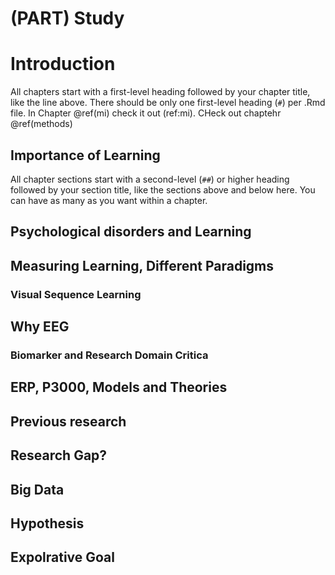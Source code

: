 # (PART) Study {-}
# Introduction {#Intro}

All chapters start with a first-level heading followed by your chapter title, like the line above. There should be only one first-level heading (`#`) per .Rmd file.
In Chapter \@ref(mi) check it out (ref:mi).
CHeck out chaptehr \@ref(methods)

## Importance of Learning

All chapter sections start with a second-level (`##`) or higher heading followed by your section title, like the sections above and below here. You can have as many as you want within a chapter.

## Psychological disorders and Learning

## Measuring Learning, Different Paradigms 

### Visual Sequence Learning 

## Why EEG 

### Biomarker and Research Domain Critica 

## ERP, P3000, Models and Theories

## Previous research
## Research Gap? 
## Big Data 
## Hypothesis 
## Expolrative Goal 

